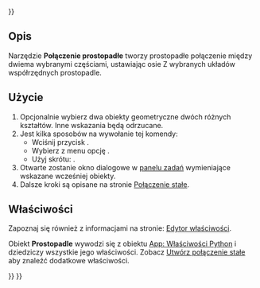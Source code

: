 <languages/>
{{UnfinishedDocu{{#translation:}}}}

{{Docnav/pl
|[[Assembly_CreateJointParallel/pl|Utwórz połączenie równoległe]]
|[[Assembly_CreateJointAngle/pl|Utwórz połączenie kątowe]]
|[[Assembly_Workbench/pl|środowisko pracy Złożenie]]
|IconL=Assembly_CreateJointParallel.svg
|IconR=Assembly_CreateJointAngle.svg
|IconC=Workbench_Assembly.svg
}}

{{GuiCommand/pl
|Name=Assembly CreateJointPerpendicular
|Name/pl=Złożenie: Połączenie prostopadłe
|MenuLocation=Złożenie → Połączenie prostopadłe
|Workbenches=[[Assembly_Workbench/pl|Złożenie]]
|Shortcut={{KEY|M}}
|Version=1.0
|SeeAlso=
}}

<span id="Description"></span>
==Opis==

Narzędzie '''Połączenie prostopadłe''' tworzy prostopadłe połączenie między dwiema wybranymi częściami, ustawiając osie Z wybranych układów współrzędnych prostopadle.

<span id="Usage"></span>
==Użycie==

# Opcjonalnie wybierz dwa obiekty geometryczne dwóch różnych kształtów. Inne wskazania będą odrzucane.
# Jest kilka sposobów na wywołanie tej komendy:
#* Wciśnij przycisk {{Button|[[Image:Assembly_CreateJointPerpendicular.svg|16px]] '''Połączenie prostopadłe'''}}.
#* Wybierz z menu opcję {{MenuCommand|Złożenie → [[Image:Assembly_CreateJointPerpendicular.svg|16px]] Połączenie prostopadłe}}.
#* Użyj skrótu: {{KEY|M}}.
# Otwarte zostanie okno dialogowe w [[Task_panel/pl|panelu zadań]] wymieniające wskazane wcześniej obiekty.
# Dalsze kroki są opisane na stronie [[Assembly_CreateJointFixed/pl#Użycie|Połączenie stałe]].

<span id="Properties"></span>
==Właściwości==

Zapoznaj się również z informacjami na stronie: [[Property_editor/pl|Edytor właściwości]].

Obiekt '''Prostopadle''' wywodzi się z obiektu [[App_FeaturePython/pl|App: Właściwości Python]] i dziedziczy wszystkie jego właściwości. Zobacz [[Assembly_CreateJointFixed/pl#Właściwości|Utwórz połączenie stałe]] aby znaleźć dodatkowe właściwości.


{{Docnav/pl
|[[Assembly_CreateJointParallel/pl|Utwórz połączenie równoległe]]
|[[Assembly_CreateJointAngle/pl|Utwórz połączenie kątowe]]
|[[Assembly_Workbench/pl|środowisko pracy Złożenie]]
|IconL=Assembly_CreateJointParallel.svg
|IconR=Assembly_CreateJointAngle.svg
|IconC=Workbench_Assembly.svg
}}

{{Assembly_Tools_navi{{#translation:}}}}
{{Userdocnavi{{#translation:}}}}